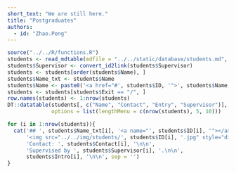 ```yaml
---
short_text: "We are still here."
title: "Postgraduates"
authors:
  - id: "Zhao.Peng"
---
```



```r
source("../../R/functions.R")
students <- read_mdtable(mdfile = "../../static/database/students.md", skip = 0)
students$Supervisor <- convert_id2link(students$Supervisor)
students <- students[order(students$Name), ]
students$Name_txt <- students$Name
students$Name <- paste0('<a href="#', students$ID, '">', students$Name, '</a>')
students <- students[students$Exit == "/", ]
row.names(students) <- 1:nrow(students)
DT::datatable(students[, c("Name", "Contact", "Entry", "Supervisor")], escape = FALSE, 
              options = list(lengthMenu = c(nrow(students), 5, 10)))
```

```r
for (i in 1:nrow(students)){
  cat('## ', students$Name_txt[i], '<a name="', students$ID[i], '"></a>', ' \n\n',
      '<img src="../../img/students/', students$ID[i], '.jpg" style="display: block; margin: auto;">', '\n\n',
      'Contact: ', students$Contact[i], '\n\n',
      'Supervised by ', students$Supervisor[i], '.\n\n',
      students$Intro[i], '\n\n', sep = '')
}
```
